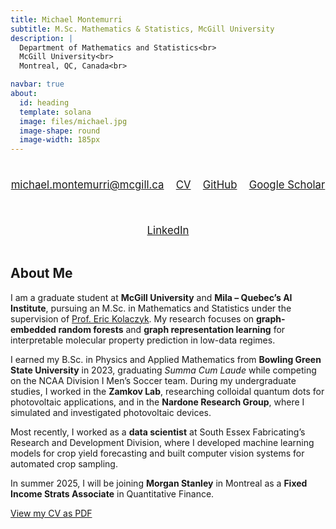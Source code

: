 ```yaml
---
title: Michael Montemurri
subtitle: M.Sc. Mathematics & Statistics, McGill University
description: | 
  Department of Mathematics and Statistics<br>
  McGill University<br>
  Montreal, QC, Canada<br>

navbar: true
about:
  id: heading
  template: solana
  image: files/michael.jpg
  image-shape: round
  image-width: 185px
---
```



<!-- Social links bar -->
<div style="
  display: flex;
  flex-wrap: wrap;
  gap: 1.2rem;
  justify-content: center;
  margin: 1.4rem 0;
  font-size: 1.05rem;
">

  <a href="mailto:michael.montemurri@mcgill.ca" style="text-decoration: underline;" target="_blank" rel="noopener">
    michael.montemurri@mcgill.ca
  </a>

  <a href="./files/MichaelMontemurri-CV.pdf" style="text-decoration: underline;" target="_blank" rel="noopener">
    CV
  </a>

  <a href="https://github.com/michaelmontemurri" style="text-decoration: underline;" target="_blank" rel="noopener">
    GitHub
  </a>

  <a href="https://scholar.google.com/citations?user=Tj3jzigAAAAJ" style="text-decoration: underline;" target="_blank" rel="noopener">
    Google Scholar
  </a>

  <a href="https://www.linkedin.com/in/michael-montemurri-a0a94b1a9/" style="text-decoration: underline;" target="_blank" rel="noopener">
    LinkedIn
  </a>

</div>

## About Me

I am a graduate student at **McGill University** and **Mila – Quebec's AI Institute**, pursuing an M.Sc. in Mathematics and Statistics under the supervision of [Prof. Eric Kolaczyk](https://mila.quebec/en/directory/eric-kolaczyk). My research focuses on **graph-embedded random forests** and **graph representation learning** for interpretable molecular property prediction in low-data regimes.

I earned my B.Sc. in Physics and Applied Mathematics from **Bowling Green State University** in 2023, graduating *Summa Cum Laude* while competing on the NCAA Division I Men’s Soccer team. During my undergraduate studies, I worked in the **Zamkov Lab**, researching colloidal quantum dots for photovoltaic applications, and in the **Nardone Research Group**, where I simulated and investigated photovoltaic devices.

Most recently, I worked as a **data scientist** at South Essex Fabricating’s Research and Development Division, where I developed machine learning models for crop yield forecasting and built computer vision systems for automated crop sampling.

In summer 2025, I will be joining **Morgan Stanley** in Montreal as a **Fixed Income Strats Associate** in Quantitative Finance.

[View my CV as PDF](./files/MichaelMontemurri-CV.pdf)
